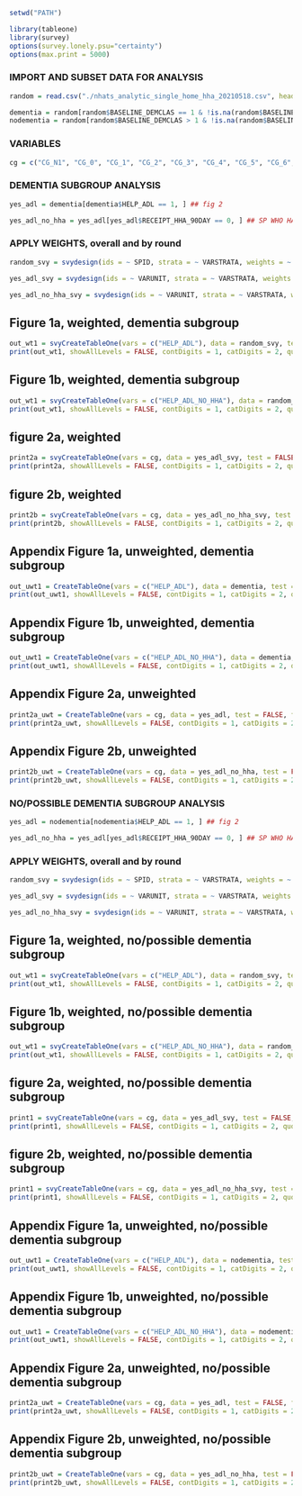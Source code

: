 ```r
setwd("PATH")
```

```r
library(tableone)
library(survey)
options(survey.lonely.psu="certainty")
options(max.print = 5000)
```

### IMPORT AND SUBSET DATA FOR ANALYSIS
```r
random = read.csv("./nhats_analytic_single_home_hha_20210518.csv", header = TRUE, sep = ",")

dementia = random[random$BASELINE_DEMCLAS == 1 & !is.na(random$BASELINE_DEMCLAS), ] # probable dementia
nodementia = random[random$BASELINE_DEMCLAS > 1 & !is.na(random$BASELINE_DEMCLAS) , ] # no dementia + possible dementia
```

### VARIABLES
```r
cg = c("CG_N1", "CG_0", "CG_1", "CG_2", "CG_3", "CG_4", "CG_5", "CG_6", "CG_7", "CG_8","CG_9")
```

### DEMENTIA SUBGROUP ANALYSIS

```r
yes_adl = dementia[dementia$HELP_ADL == 1, ] ## fig 2

yes_adl_no_hha = yes_adl[yes_adl$RECEIPT_HHA_90DAY == 0, ] ## SP WHO HAD HELP BUT DID NOT RECEIVE home health
```

### APPLY WEIGHTS, overall and by round
```r
random_svy = svydesign(ids = ~ SPID, strata = ~ VARSTRATA, weights = ~ ANA_FINAL_WT0, nest = TRUE, data = dementia) # R1 - R7

yes_adl_svy = svydesign(ids = ~ VARUNIT, strata = ~ VARSTRATA, weights = ~ ANA_FINAL_WT0, nest = TRUE, data = yes_adl)

yes_adl_no_hha_svy = svydesign(ids = ~ VARUNIT, strata = ~ VARSTRATA, weights = ~ ANA_FINAL_WT0, nest = TRUE, data = yes_adl_no_hha)
```

## Figure 1a, weighted, dementia subgroup
```r
out_wt1 = svyCreateTableOne(vars = c("HELP_ADL"), data = random_svy, test = FALSE, factorVars =  c("HELP_ADL"), includeNA = TRUE, strata = "ROUND")
print(out_wt1, showAllLevels = FALSE, contDigits = 1, catDigits = 2, quote = FALSE, noSpaces = TRUE, format = "p")
```

## Figure 1b, weighted, dementia subgroup
```r
out_wt1 = svyCreateTableOne(vars = c("HELP_ADL_NO_HHA"), data = random_svy, test = FALSE, factorVars =  c("HELP_ADL_NO_HHA"), includeNA = TRUE, strata = "ROUND")
print(out_wt1, showAllLevels = FALSE, contDigits = 1, catDigits = 2, quote = FALSE, noSpaces = TRUE, format = "p")
```

## figure 2a, weighted
```r
print2a = svyCreateTableOne(vars = cg, data = yes_adl_svy, test = FALSE, factorVars = cg, includeNA = FALSE)
print(print2a, showAllLevels = FALSE, contDigits = 1, catDigits = 2, quote = TRUE, noSpaces = TRUE, format = "p")
```
## figure 2b, weighted
```r
print2b = svyCreateTableOne(vars = cg, data = yes_adl_no_hha_svy, test = FALSE, factorVars = cg, includeNA = FALSE)
print(print2b, showAllLevels = FALSE, contDigits = 1, catDigits = 2, quote = TRUE, noSpaces = TRUE, format = "p")
```


## Appendix Figure 1a, unweighted, dementia subgroup
```r
out_uwt1 = CreateTableOne(vars = c("HELP_ADL"), data = dementia, test = FALSE, factorVars =  c("HELP_ADL"), includeNA = TRUE, strata = "ROUND")
print(out_uwt1, showAllLevels = FALSE, contDigits = 1, catDigits = 2, quote = FALSE, noSpaces = TRUE, format = "p")
```

## Appendix Figure 1b, unweighted, dementia subgroup
```r
out_uwt1 = CreateTableOne(vars = c("HELP_ADL_NO_HHA"), data = dementia, test = FALSE, factorVars =  c("HELP_ADL_NO_HHA"), includeNA = TRUE, strata = "ROUND")
print(out_uwt1, showAllLevels = FALSE, contDigits = 1, catDigits = 2, quote = FALSE, noSpaces = TRUE, format = "p")
```

## Appendix Figure 2a, unweighted
```r
print2a_uwt = CreateTableOne(vars = cg, data = yes_adl, test = FALSE, factorVars = cg, includeNA = FALSE)
print(print2a_uwt, showAllLevels = FALSE, contDigits = 1, catDigits = 2, quote = TRUE, noSpaces = TRUE, format = "p")
```
## Appendix Figure 2b, unweighted
```r
print2b_uwt = CreateTableOne(vars = cg, data = yes_adl_no_hha, test = FALSE, factorVars = cg, includeNA = FALSE)
print(print2b_uwt, showAllLevels = FALSE, contDigits = 1, catDigits = 2, quote = TRUE, noSpaces = TRUE, format = "p")
```




### NO/POSSIBLE DEMENTIA SUBGROUP ANALYSIS

```r
yes_adl = nodementia[nodementia$HELP_ADL == 1, ] ## fig 2

yes_adl_no_hha = yes_adl[yes_adl$RECEIPT_HHA_90DAY == 0, ] ## SP WHO HAD HELP BUT DID NOT RECEIVE home health
```

### APPLY WEIGHTS, overall and by round
```r
random_svy = svydesign(ids = ~ SPID, strata = ~ VARSTRATA, weights = ~ ANA_FINAL_WT0, nest = TRUE, data = nodementia) # R1 - R7

yes_adl_svy = svydesign(ids = ~ VARUNIT, strata = ~ VARSTRATA, weights = ~ ANA_FINAL_WT0, nest = TRUE, data = yes_adl)

yes_adl_no_hha_svy = svydesign(ids = ~ VARUNIT, strata = ~ VARSTRATA, weights = ~ ANA_FINAL_WT0, nest = TRUE, data = yes_adl_no_hha)
```

## Figure 1a, weighted, no/possible dementia subgroup
```r
out_wt1 = svyCreateTableOne(vars = c("HELP_ADL"), data = random_svy, test = FALSE, factorVars =  c("HELP_ADL"), includeNA = TRUE, strata = "ROUND")
print(out_wt1, showAllLevels = FALSE, contDigits = 1, catDigits = 2, quote = FALSE, noSpaces = TRUE, format = "p")
```

## Figure 1b, weighted, no/possible dementia subgroup
```r
out_wt1 = svyCreateTableOne(vars = c("HELP_ADL_NO_HHA"), data = random_svy, test = FALSE, factorVars =  c("HELP_ADL_NO_HHA"), includeNA = TRUE, strata = "ROUND")
print(out_wt1, showAllLevels = FALSE, contDigits = 1, catDigits = 2, quote = FALSE, noSpaces = TRUE, format = "p")
```

## figure 2a, weighted, no/possible dementia subgroup
```r
print1 = svyCreateTableOne(vars = cg, data = yes_adl_svy, test = FALSE, factorVars = cg, includeNA = FALSE)
print(print1, showAllLevels = FALSE, contDigits = 1, catDigits = 2, quote = TRUE, noSpaces = TRUE, format = "p")
```
## figure 2b, weighted, no/possible dementia subgroup
```r
print1 = svyCreateTableOne(vars = cg, data = yes_adl_no_hha_svy, test = FALSE, factorVars = cg, includeNA = FALSE)
print(print1, showAllLevels = FALSE, contDigits = 1, catDigits = 2, quote = TRUE, noSpaces = TRUE, format = "p")
```

## Appendix Figure 1a, unweighted, no/possible dementia subgroup
```r
out_uwt1 = CreateTableOne(vars = c("HELP_ADL"), data = nodementia, test = FALSE, factorVars =  c("HELP_ADL"), includeNA = TRUE, strata = "ROUND")
print(out_uwt1, showAllLevels = FALSE, contDigits = 1, catDigits = 2, quote = FALSE, noSpaces = TRUE, format = "p")
```

## Appendix Figure 1b, unweighted, no/possible dementia subgroup
```r
out_uwt1 = CreateTableOne(vars = c("HELP_ADL_NO_HHA"), data = nodementia, test = FALSE, factorVars =  c("HELP_ADL_NO_HHA"), includeNA = TRUE, strata = "ROUND")
print(out_uwt1, showAllLevels = FALSE, contDigits = 1, catDigits = 2, quote = FALSE, noSpaces = TRUE, format = "p")
```

## Appendix Figure 2a, unweighted, no/possible dementia subgroup
```r
print2a_uwt = CreateTableOne(vars = cg, data = yes_adl, test = FALSE, factorVars = cg, includeNA = FALSE)
print(print2a_uwt, showAllLevels = FALSE, contDigits = 1, catDigits = 2, quote = TRUE, noSpaces = TRUE, format = "p")
```
## Appendix Figure 2b, unweighted, no/possible dementia subgroup
```r
print2b_uwt = CreateTableOne(vars = cg, data = yes_adl_no_hha, test = FALSE, factorVars = cg, includeNA = FALSE)
print(print2b_uwt, showAllLevels = FALSE, contDigits = 1, catDigits = 2, quote = TRUE, noSpaces = TRUE, format = "p")
```
